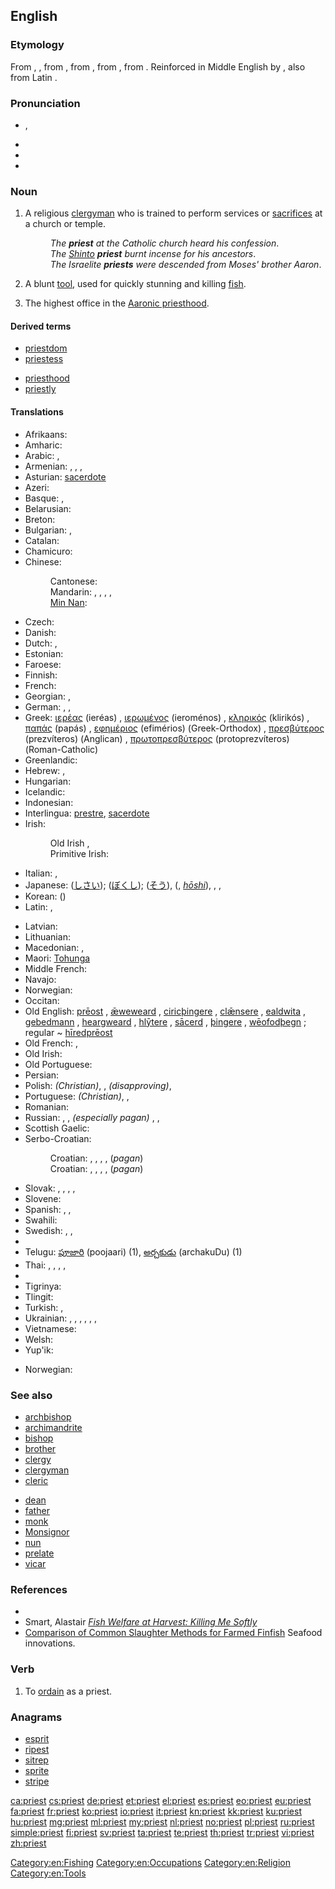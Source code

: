 {{wikipedia|dab=priest (disambiguation)|priest}}
==English==

===Etymology===
From {{etyl|enm}} {{term|preist|lang=enm}}, {{term|preest|lang=enm}}, from {{etyl|ang}} {{term|preost|prēost|lang=ang}}, from {{etyl|LL.}} {{term|presbyter|lang=la}}, from {{etyl|grc}} {{term|πρεσβύτερος|tr=presbuteros|lang=grc|sc=polytonic}}, from {{term|πρέσβυς||elder, older||tr=presbus|lang=grc|sc=polytonic}}. Reinforced in Middle English by {{etyl|fro}} {{term|prestre|lang=fro}}, also from Latin {{term|presbyter|lang=la}}.

===Pronunciation===
* {{IPA|/ˈpɻiːst/}}, {{X-SAMPA|/'pr\i:st/}}
* {{audio|en-us-priest.ogg|Audio (US)}}
* {{audio|En-uk-priest.ogg|Audio (UK)}}
* {{rhymes|iːst}}

===Noun===
{{en-noun}}

# A religious [[clergyman]] who is trained to perform services or [[sacrifice]]s at a church or temple.
#: ''The '''priest''' at the Catholic church heard his confession''.
#: ''The [[Shinto]] '''priest''' burnt incense for his ancestors''.
#: ''The Israelite '''priests''' were descended from Moses' brother Aaron''.
# A blunt [[tool]], used for quickly stunning and killing [[fish]].
# {{Mormonism}} The highest office in the [[Aaronic priesthood]].

====Derived terms====
{{rel-top|Terms derived from ''priest''}}
* [[priestdom]]
* [[priestess]]
{{rel-mid}}
* [[priesthood]]
* [[priestly]]
{{rel-bottom}}

====Translations====
{{trans-top|clergyman}}
* Afrikaans: {{t-|af|priester|xs=Afrikaans}}
* Amharic: {{t|am|ካህን|tr=kahn|sc=Ethi}}
* Arabic: {{t|ar|قسيس|m|tr=qissīs|sc=Arab}}, {{t|ar|كاهن|m|tr=kāhin|sc=Arab}}
* Armenian: {{t-|hy|քահանա|tr=k'ahana}}, {{t-|hy|երեց|tr=erec’}}, {{qualifier|colloquial}} {{t-|hy|տերտեր|tr=terter}},  {{qualifier|pagan}} {{t-|hy|քուրմ|tr=k’urm}}
* Asturian: [[sacerdote]] {{m}}
* Azeri: {{t|az|keşiş|xs=Azeri}}
* Basque: {{t+|eu|apaiz|xs=Basque}}, {{t+|eu|abade|xs=Basque}}
* Belarusian: {{t|be|святар|tr=svjatár|sc=Cyrl}}
* Breton: {{t|br|beleg|m}}
* Bulgarian: {{t+|bg|свещеник|m|tr=sveštenik}}, {{t|bg|поп|m|tr=pop|sc=Cyrl}}
* Catalan: {{t-|ca|sacerdot|m}}
* Chamicuro: {{tø|ccc|patile}}
* Chinese:
*: Cantonese: {{tø|yue|祭司|tr=dzai3 si1|sc=Hani}}
*: Mandarin: {{t+|zh|祭司|tr=jìsī|sc=Hani}}, {{t+|zh|教士|tr=jiàoshì|sc=Hani}}, {{qualifier|Catholic or Orthodox}} {{t|zh|神父|tr=shénfù|sc=Hani}}, {{t|zh|牧師|sc=Hani}}, {{t|zh|牧师|tr=mùshī|sc=Hani}}
*: [[Min Nan]]: {{tø|nan|傳教士|tr=thôan-káu-sū|sc=Hans}}
* Czech: {{t-|cs|kněz|m}}
* Danish: {{t+|da|præst}}
* Dutch: {{t+|nl|priester|m}}, {{t+|nl|pastoor|m}}
* Estonian: {{t-|et|preester}}
* Faroese: {{t|fo|prestur}}
* Finnish: {{t+|fi|pappi}}
* French: {{t+|fr|prêtre|m}}
* Georgian: {{t|ka|მღვდელი|tr=mghvdeli|sc=Geor}}, {{t|ka|ქურუმი|tr=kurumi|sc=Geor}}
* German: {{t+|de|Priester|m}}, {{t+|de|Pfarrer|m}},{{qualifier|pejorative}} {{t|de|Pfaffe|m}}
* Greek: [[ιερέας]] (ieréas) {{m}}, [[ιερωμένος]] (ieroménos) {{m}}, [[κληρικός]] (klirikós) {{m}}, [[παπάς]] (papás) {{m}}, [[εφημέριος]] (efimérios) (Greek-Orthodox) {{m}}, [[πρεσβύτερος]] (prezvíteros) (Anglican) {{m}}, [[πρωτοπρεσβύτερος]] (protoprezvíteros) (Roman-Catholic) {{m}}
* Greenlandic: {{t|kl|palasi}}
* Hebrew: {{t|he|כומר|m|tr=kómer}} {{qualifier|Christian}}, {{t|he|כהן|alt=כֹּהֵן|sc=Hebr}}
* Hungarian: {{t+|hu|pap}}
* Icelandic: {{t|is|prestur|m}}
* Indonesian: {{t+|id|pendeta|xs=Indonesian}}
* Interlingua: [[prestre]], [[sacerdote]]
* Irish: {{t+|ga|sagart|m|xs=Irish}}
*: Old Irish {{t|sga|sacart|m}}, {{t|sga|cruimther|m}}
*: Primitive Irish: {{tø|pgl|ᚊᚏᚔᚋᚔᚈᚔᚏ|m|tr={{smallcaps|qrimitir}}|sc=Ogam}}
* Italian: {{t+|it|prete|m}}, {{t+|it|sacerdote|m}}
* Japanese: {{t|ja|司祭|tr=shisai}} ([[しさい]]); {{t|ja|牧師|tr=bokushi}} ([[ぼくし]]); {{t+|ja|僧|tr=sō}} ([[そう]]), {{l|ja|法師}} ({{l|ja|ほうし}}, ''[[hōshi]]''), {{t|ja|司祭|tr=しさい, shisai|sc=Jpan}}, {{t|ja|祭司|tr=さいし, saishi|sc=Jpan}}, {{qualifier|Catholic or Orthodox}} {{t|ja|神父|tr=しんぷ, shinpu|sc=Jpan}}
* Korean: {{t|ko|신부|tr=sinbu|sc=Kore}} ({{t|ko|神父|sc=Kore}})
* Latin: {{t+|la|sacerdos|m|f}}, {{t-|la|flamen|m|f}}
{{trans-mid}}
* Latvian: {{t|lv|priesteris|m}}
* Lithuanian: {{t|lt|kunigas|m}}
* Macedonian: {{t-|mk|свештеник|m|tr=svéštenik}},  {{t-|mk|поп|m|tr=pop}}
* Maori: [[Tohunga]]
* Middle French: {{tø|frm|prestre}}
* Navajo: {{tø|nv|ééʼ neishoodii}}
* Norwegian: {{t+|no|prest}}
* Occitan: {{t+|oc|prèire|m|xs=Occitan}}
* Old English: [[preost|prēost]] {{m}}, [[æweweard|ǣweweard]] {{m}}, [[ciricþingere]] {{m}}, [[clænsere|clǣnsere]] {{m}}, [[ealdwita]] {{m}}, [[gebedmann]] {{m}}, [[heargweard]] {{m}}, [[hlytere|hlȳtere]] {{m}}, [[sacerd|sācerd]] {{m|f}}, [[þingere]] {{m}}, [[weofodþegn|wēofodþegn]] {{m}}; regular ~ [[hiredpreost|hīredprēost]] {{m}}
* Old French: {{tø|fro|prestre}},  {{tø|fro|provoire}}
* Old Irish: {{tø|sga|sacart|m}}
* Old Portuguese: {{tø|roa-ptg|preste}}
* Persian: {{t|fa|کشیش|tr=kešiš|sc=fa-Arab}}
* Polish: {{t|pl|ksiądz|m}} ''(Christian)'', {{t|pl|kapłan|m}}, {{t|pl|klecha|m}} ''(disapproving)'',
* Portuguese: {{t+|pt|padre|m}} ''(Christian)'', {{t+|pt|sacerdote|m}}, {{t|pt|presbítero|m}}
* Romanian: {{t+|ro|preot}}
* Russian: {{t+|ru|священник|m|tr=svjaščénnik}}, {{t+|ru|поп|m|tr=pop}}, {{t+|ru|жрец|m|tr=žrec}} ''(especially pagan)'' , {{qualifier|respectful, not Orthodox}} {{t|ru|святой отец|m|tr=svjatój otéc|sc=Cyrl}}, {{qualifier|Orthodox, also polite form of address}} {{t|ru|батюшка|m|tr=батюшка|sc=Cyrl}}
* Scottish Gaelic: {{t-|gd|sagart|m|xs=Scottish Gaelic}}
* Serbo-Croatian:
*: Croatian: {{t|sh|свештеник|m}}, {{t|sh|поп|m}}, {{t|sh|свећеник|m}}, {{t|sh|отац|m}}, {{t|sh|жрец|m}} (''pagan'')
*: Croatian: {{t|sh|sveštenik|m}}, {{t|sh|pop|m}}, {{t|sh|svećenik|m}}, {{t|sh|otac|m}}, {{t|sh|žrec|m}} (''pagan'')
* Slovak: {{t|sk|kňaz|m}}, {{t|sk|otec|m}}, {{t|sk|duchovný|m}}, {{t|sk|páter|m}}, {{t|sk|páterko|m}}
* Slovene: {{t|sl|duhovnik|m}}
* Spanish: {{t-|es|cura|m}}, {{t+|es|sacerdote|m}}, {{t-|es|párroco|m}}
* Swahili: {{t+|sw|kasisi|xs=Swahili}}
* Swedish: {{t+|sv|präst|c}}, {{t+|sv|prost|c}}, {{t+|sv|pastor|c}}
* {{trreq|twf}}
* Telugu: [[పూజారి]] (poojaari) (1), [[అర్చకుడు]] (archakuDu) (1)
* Thai: {{t|th|หลวงพ่อ|tr=hlwāŋ-pò|sc=Thai}}, {{t|th|พระ|tr=pra|sc=Thai}}, {{t|th|พระสงฆ์|tr=pra-soŋ|sc=Thai}}, {{t|th|นักบวช|tr=nâk-bwāt|sc=Thai}}, {{t|th|มุนิ|tr=mu-ni|sc=Thai}}
* {{trreq|bo}}
* Tigrinya: {{t|ti|ቀሺ|m|tr=k’eʃi|sc=Ethi}}
* Tlingit: {{tø|tli|wáadishgaa}}
* Turkish: {{t+|tr|papaz}}, {{t|tr|din adamı}}
* Ukrainian: {{t|uk|священик|m|tr=svjaščényk|xs=Ukrainian}}, {{t-|uk|священник|m|tr=svjaščénnyk|xs=Ukrainian}}, {{t|uk|ксьондз|m|tr=ksʹondz|xs=Ukrainian}}, {{t|uk|отець|m|tr=otécʹ|xs=Ukrainian}}, {{t|uk|піп|m|tr=pip|xs=Ukrainian}}, {{t|uk|ієрей|m|tr=ijeréj|xs=Ukrainian}}, {{t|uk|жрець|m|tr=žrecʹ|xs=Ukrainian}}
* Vietnamese: {{t+|vi|linh mục|xs=Vietnamese}}
* Welsh: {{t|cy|offeiriad|m|xs=Welsh}}
* Yup'ik: {{tø|esu|agayulirta}}
{{trans-bottom}}
{{trans-top|tool for killing fish}}
* Norwegian: {{t+|no|prest}}
{{trans-mid}}
{{trans-bottom}}

===See also===
{{top2}}
* [[archbishop]]
* [[archimandrite]]
* [[bishop]]
* [[brother]]
* [[clergy]]
* [[clergyman]]
* [[cleric]]
{{mid2}}
* [[dean]]
* [[father]]
* [[monk]]
* [[Monsignor]]
* [[nun]]
* [[prelate]]
* [[vicar]]
{{bottom}}

===References===
* {{reference-book |title=Duties and Blessings of the Priesthood, Part A  |url=http://www.lds.org/ldsorg/v/index.jsp?vgnextoid=da135f74db46c010VgnVCM1000004d82620aRCRD&locale=0&sourceId=225eff3ff4c20110VgnVCM100000176f620a____&hideNav=1&contentLocale=0 |year=2000 |publisher=The Church of Jesus Christ of Latter-day Saints |pages=48 |chapter=Lesson 7: Duties of the Priest}}
* Smart, Alastair [http://www.smartaqua.com.au/presdocs/rspcapaper04.doc ''Fish Welfare at Harvest: Killing Me Softly'']
* [http://www.seafoodinnovations.com.au/products/si2-comparison.htm Comparison of Common Slaughter Methods for Farmed Finfish] Seafood innovations.

===Verb===
{{en-verb}}

# {{transitive}} To [[ordain]] as a priest.

===Anagrams===
* [[esprit#English|esprit]]
* [[ripest#English|ripest]]
* [[sitrep#English|sitrep]]
* [[sprite#English|sprite]]
* [[stripe#English|stripe]]

[[Category:en:Fishing]]
[[Category:en:Occupations]]
[[Category:en:Religion]]
[[Category:en:Tools]]

[[ca:priest]]
[[cs:priest]]
[[de:priest]]
[[et:priest]]
[[el:priest]]
[[es:priest]]
[[eo:priest]]
[[eu:priest]]
[[fa:priest]]
[[fr:priest]]
[[ko:priest]]
[[io:priest]]
[[it:priest]]
[[kn:priest]]
[[kk:priest]]
[[ku:priest]]
[[hu:priest]]
[[mg:priest]]
[[ml:priest]]
[[my:priest]]
[[nl:priest]]
[[no:priest]]
[[pl:priest]]
[[ru:priest]]
[[simple:priest]]
[[fi:priest]]
[[sv:priest]]
[[ta:priest]]
[[te:priest]]
[[th:priest]]
[[tr:priest]]
[[vi:priest]]
[[zh:priest]]